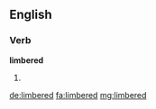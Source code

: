 ==English==

===Verb===
'''limbered'''

# {{past of|limber}}

[[de:limbered]]
[[fa:limbered]]
[[mg:limbered]]